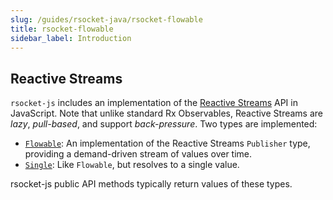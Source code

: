 ```yaml
---
slug: /guides/rsocket-java/rsocket-flowable
title: rsocket-flowable
sidebar_label: Introduction
---
```


## Reactive Streams

`rsocket-js` includes an implementation of the [Reactive Streams](http://www.reactive-streams.org/)
API in JavaScript. Note that unlike standard Rx Observables, Reactive Streams are
_lazy_, _pull-based_, and support _back-pressure_. Two types are implemented:

- [`Flowable`](./flowable.mdx): An implementation of the Reactive Streams `Publisher` type,
  providing a demand-driven stream of values over time.
- [`Single`](./single.mdx): Like `Flowable`, but resolves to a single value.

rsocket-js public API methods typically return values of these types.
